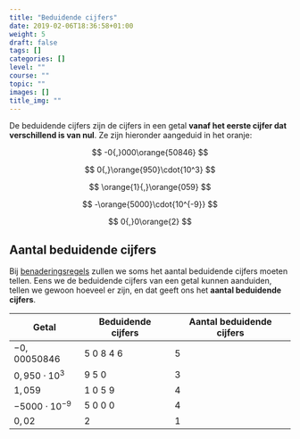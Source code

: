 ```yaml
---
title: "Beduidende cijfers"
date: 2019-02-06T18:36:58+01:00
weight: 5
draft: false
tags: []
categories: []
level: ""
course: ""
topic: ""
images: []
title_img: ""
---
```


De beduidende cijfers zijn de cijfers in een getal **vanaf het eerste cijfer 
dat verschillend is van nul**. Ze zijn hieronder aangeduid in het <span 
class="orange">oranje</span>:


$$
-0{,}000\orange{50846}
$$


$$
0{,}\orange{950}\cdot{10^3}
$$


$$
\orange{1}{,}\orange{059}
$$


$$
-\orange{5000}\cdot{10^{-9}}
$$


$$
0{,}0\orange{2}
$$


## Aantal beduidende cijfers

Bij [benaderingsregels](../benaderingsregels) zullen we soms het aantal beduidende cijfers moeten tellen. Eens we de beduidende cijfers van een getal kunnen aanduiden, tellen we gewoon hoeveel er zijn, en dat geeft ons het **aantal beduidende cijfers**.

| Getal                 | Beduidende cijfers | Aantal beduidende cijfers |
| --------------------- | ------------------ | ------------------------- |
| $-0{,}00050846$       | $5\ 0\ 8\ 4\ 6$    | 5                         |
| $0{,}950\cdot{10^3}$  | $9\ 5\ 0$          | 3                         |
| $1{,}059$             | $1\ 0\ 5\ 9$       | 4                         |
| $-5000\cdot{10^{-9}}$ | $5\ 0\ 0\ 0$       | 4                         |
| $0{,}02$              | $2$                | 1                         |

